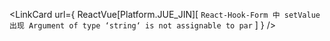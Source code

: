 
<LinkCard
  url={
    ReactVue[Platform.JUE_JIN][
      `React-Hook-Form 中 setValue 出现 Argument of type ‘string‘ is not assignable to par`
    ]
  }
/>
